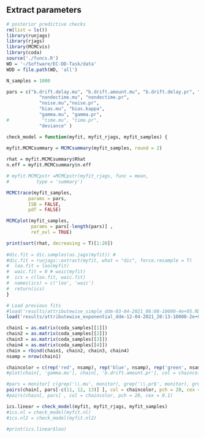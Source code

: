 
## Extract parameters

```r
# posterior predictive checks
rm(list = ls())
library(runjags)
library(rjags)
library(MCMCvis)
library(coda)
source('./funcs.R')
WD = '~/Software/EC-DD-Task/data'
WDD = file.path(WD, 'all')

N_samples = 1000

pars = c("b.drift.delay.mu", "b.drift.amount.mu", "b.drift.delay.pr", "b.drift.amount.pr", 
            "nondectime.mu", "nondectime.pr", 
            "noise.mu","noise.pr", 
            "bias.mu", "bias.kappa", 
            "gamma.mu", "gamma.pr", 
#            "time.mu", "time.pr", 
            "deviance" )

check_model = function(myfit, myfit_rjags, myfit_samples) {
  
myfit.MCMCsummary = MCMCsummary(myfit_samples, round = 2)

rhat = myfit.MCMCsummary$Rhat 
n.eff = myfit.MCMCsummary$n.eff

# myfit.MCMCpstr =MCMCpstr(myfit_rjags, func = mean,
#          type = 'summary')

MCMCtrace(myfit_samples, 
        params = pars,
        ISB = FALSE,
        pdf = FALSE)

MCMCplot(myfit_samples, 
         params = pars[-length(pars)] ,
         ref_ovl = TRUE)

print(sort(rhat, decreasing = T)[1:20])
  
#dic.fit = dic.samples(as.jags(myfit)) #
#dic.fit = runjags::extract(myfit, what = "dic", force.resample = T)
#  loo.fit = loo(myfit)
#  waic.fit = 0 # waic(myfit)
#  ics = c(loo.fit, waic.fit)
#  names(ics) = c('loo', 'waic')
#  return(ics)
}
```


```r
# Load previous fits
#load('results/attributewise_simple_ddm-03-04-2021_06:08-10000-4e+05.RData') # deviance ~ 3200
load('results/attributewise_exponential_ddm-12-04-2021_20:13-10000-2e+06.RData') # deviance ~ 3100  

chain1 = as.matrix(coda_samples[[1]])
chain2 = as.matrix(coda_samples[[2]])
chain3 = as.matrix(coda_samples[[3]])
chain4 = as.matrix(coda_samples[[4]])
chain = rbind(chain1, chain2, chain3, chain4)
nsamp = nrow(chain1)

chaincolor = c(rep('red', nsamp), rep('blue', nsamp), rep('green', nsamp), rep('yellow', nsamp))
#plot(chain[, 'gamma.mu'], chain[, 'b.drift.amount.pr'], col = chaincolor, cex = 0.1, pch = 20)

#pars = monitor[ c(grep('\\.mu', monitor), grep('\\.pr$', monitor), grep('\\.kappa', monitor))] 
pairs(chain[, pars[-c(11, 12, 13)] ], col = chaincolor, pch = 20, cex = 0.1)
#pairs(chain[, pars] , col = chaincolor, pch = 20, cex = 0.1)

ics.linear = check_model(myfit, myfit_rjags, myfit_samples)
#ics.nl = check_model(myfit.nl)
#ics.nl2 = check_model(myfit.nl2)

#print(ics.linear$loo)

```

